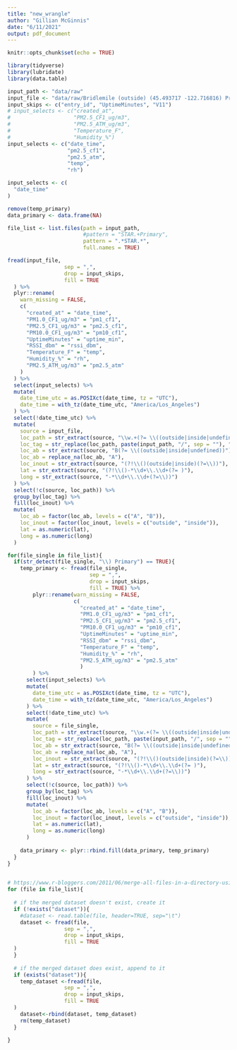 ```yaml
---
title: "new_wrangle"
author: "Gillian McGinnis"
date: "6/11/2021"
output: pdf_document
---
```


```r
knitr::opts_chunk$set(echo = TRUE)

library(tidyverse)
library(lubridate)
library(data.table)
```

```r
input_path <- "data/raw"
input_file <- "data/raw/Bridlemile (outside) (45.493717 -122.716816) Primary Real Time 09_01_2020 11_30_2020.csv"
input_skips <- c("entry_id", "UptimeMinutes", "V11")
# input_selects <- c("created_at",
#                    "PM2.5_CF1_ug/m3",
#                    "PM2.5_ATM_ug/m3",
#                    "Temperature_F",
#                    "Humidity_%")
input_selects <- c("date_time",
                   "pm2.5_cf1",
                   "pm2.5_atm",
                   "temp",
                   "rh")

input_selects <- c(
  "date_time"
)

remove(temp_primary)
data_primary <- data.frame(NA)

file_list <- list.files(path = input_path,
                        #pattern = "STAR.+Primary",
                        pattern = ".*STAR.*",
                        full.names = TRUE)
```


```r
fread(input_file,
                  sep = ",",
                  drop = input_skips,
                  fill = TRUE
  ) %>% 
  plyr::rename(
    warn_missing = FALSE,
    c(
      "created_at" = "date_time",
      "PM1.0_CF1_ug/m3" = "pm1_cf1",
      "PM2.5_CF1_ug/m3" = "pm2.5_cf1",
      "PM10.0_CF1_ug/m3" = "pm10_cf1",
      "UptimeMinutes" = "uptime_min",
      "RSSI_dbm" = "rssi_dbm",
      "Temperature_F" = "temp",
      "Humidity_%" = "rh",
      "PM2.5_ATM_ug/m3" = "pm2.5_atm"
    )
  ) %>%
  select(input_selects) %>%
  mutate(
    date_time_utc = as.POSIXct(date_time, tz = "UTC"),
    date_time = with_tz(date_time_utc, "America/Los_Angeles")
  ) %>% 
  select(!date_time_utc) %>% 
  mutate(
    source = input_file,
    loc_path = str_extract(source, "\\w.+(?= \\((outside|inside|undefined))"),
    loc_tag = str_replace(loc_path, paste(input_path, "/", sep = ""), ""),
    loc_ab = str_extract(source, "B(?= \\((outside|inside|undefined))"),
    loc_ab = replace_na(loc_ab, "A"),
    loc_inout = str_extract(source, "(?!\\()(outside|inside)(?=\\))"),
    lat = str_extract(source, "(?!\\()-*\\d+\\.\\d+(?= )"),
    long = str_extract(source, "-*\\d+\\.\\d+(?=\\))")
  ) %>% 
  select(!c(source, loc_path)) %>% 
  group_by(loc_tag) %>% 
  fill(loc_inout) %>% 
  mutate(
    loc_ab = factor(loc_ab, levels = c("A", "B")),
    loc_inout = factor(loc_inout, levels = c("outside", "inside")),
    lat = as.numeric(lat),
    long = as.numeric(long)
  )
```

```r
for(file_single in file_list){
  if(str_detect(file_single, "\\) Primary") == TRUE){
    temp_primary <- fread(file_single,
                          sep = ",",
                          drop = input_skips,
                          fill = TRUE) %>% 
        plyr::rename(warn_missing = FALSE,
                     c(
                       "created_at" = "date_time",
                       "PM1.0_CF1_ug/m3" = "pm1_cf1",
                       "PM2.5_CF1_ug/m3" = "pm2.5_cf1",
                       "PM10.0_CF1_ug/m3" = "pm10_cf1",
                       "UptimeMinutes" = "uptime_min",
                       "RSSI_dbm" = "rssi_dbm",
                       "Temperature_F" = "temp",
                       "Humidity_%" = "rh",
                       "PM2.5_ATM_ug/m3" = "pm2.5_atm"
                       )
        ) %>% 
      select(input_selects) %>%
      mutate(
        date_time_utc = as.POSIXct(date_time, tz = "UTC"),
        date_time = with_tz(date_time_utc, "America/Los_Angeles")
      ) %>% 
      select(!date_time_utc) %>% 
      mutate(
        source = file_single,
        loc_path = str_extract(source, "\\w.+(?= \\((outside|inside|undefined))"),
        loc_tag = str_replace(loc_path, paste(input_path, "/", sep = ""), ""),
        loc_ab = str_extract(source, "B(?= \\((outside|inside|undefined))"),
        loc_ab = replace_na(loc_ab, "A"),
        loc_inout = str_extract(source, "(?!\\()(outside|inside)(?=\\))"),
        lat = str_extract(source, "(?!\\()-*\\d+\\.\\d+(?= )"),
        long = str_extract(source, "-*\\d+\\.\\d+(?=\\))")
      ) %>% 
      select(!c(source, loc_path)) %>% 
      group_by(loc_tag) %>% 
      fill(loc_inout) %>% 
      mutate(
        loc_ab = factor(loc_ab, levels = c("A", "B")),
        loc_inout = factor(loc_inout, levels = c("outside", "inside")),
        lat = as.numeric(lat),
        long = as.numeric(long)
      )
    
    data_primary <- plyr::rbind.fill(data_primary, temp_primary)
  }
}
  
```

```r
# https://www.r-bloggers.com/2011/06/merge-all-files-in-a-directory-using-r-into-a-single-dataframe/
for (file in file_list){
      
  # if the merged dataset doesn't exist, create it
  if (!exists("dataset")){
    #dataset <- read.table(file, header=TRUE, sep="\t")
    dataset <- fread(file,
                  sep = ",",
                  drop = input_skips,
                  fill = TRUE
  )
  }
  
  # if the merged dataset does exist, append to it
  if (exists("dataset")){
    temp_dataset <-fread(file,
                  sep = ",",
                  drop = input_skips,
                  fill = TRUE
  )
    dataset<-rbind(dataset, temp_dataset)
    rm(temp_dataset)
  }

}
```
